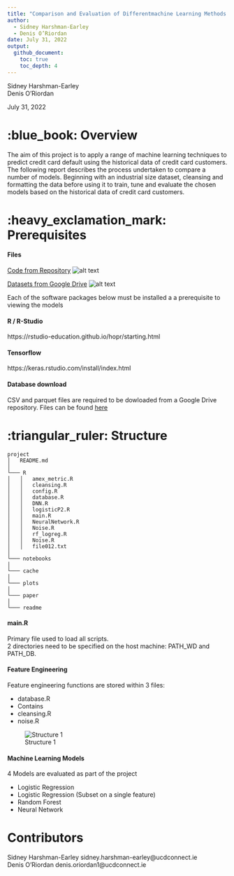 ```yaml
---
title: "Comparison and Evaluation of Differentmachine Learning Methods at Predictingcredit Card Default"
author:
  - Sidney Harshman-Earley
  - Denis O’Riordan
date: July 31, 2022
output:
  github_document:
    toc: true
    toc_depth: 4
---
```


Sidney Harshman-Earley    
Denis O’Riordan

July 31, 2022

# :blue_book: Overview

The aim of this project is to apply a range of machine learning techniques to predict credit card default using the historical data of credit card customers. The following report describes the process undertaken to compare a number of models. Beginning with an industrial size dataset, cleansing and formatting the data before using it to train, tune and evaluate the chosen models based on the historical data of credit card customers.

# :heavy_exclamation_mark: Prerequisites 

#### Files

[Code from Repository](project-sharshmanucd) ![alt text](https://img.shields.io/badge/file%20size-151.6%20Mb-green)

[Datasets from Google Drive](https://drive.google.com/drive/u/0/folders/1C2TYJRsVH681dylc8ZX5A4gP-LsoaW7o) ![alt text](https://img.shields.io/badge/file%20size-23%20Gb-red)

Each of the software packages below must be installed a a prerequisite to viewing the models

#### R / R-Studio

https://rstudio-education.github.io/hopr/starting.html

#### Tensorflow

https://keras.rstudio.com/install/index.html

#### Database download

CSV and parquet files are required to be dowloaded from a Google Drive repository.
Files can be found [here](https://drive.google.com/drive/u/0/folders/1C2TYJRsVH681dylc8ZX5A4gP-LsoaW7o)

# :triangular_ruler: Structure

```
project
│   README.md
│
└─── R
│   │   amex_metric.R
│   │   cleansing.R
│   │   config.R
│   │   database.R
│   │   DNN.R
│   │   logisticP2.R
│   │   main.R
│   │   NeuralNetwork.R
│   │   Noise.R
│   │   rf_logreg.R
│   │   Noise.R
│   │   file012.txt
│   
└─── notebooks
│
└─── cache
│
└─── plots
│ 
└─── paper
│ 
└─── readme
```

#### main.R

Primary file used to load all scripts.    
2 directories need to be specified on the host machine: PATH_WD and PATH_DB.

#### Feature Engineering

Feature engineering functions are stored within 3 files:

* database.R
+ Contains 
* cleansing.R
* noise.R

![Structure 1](/Users/root1/Documents/DAC_Project/readme/images/structure1.png)

#### Machine Learning Models

4 Models are evaluated as part of the project

* Logistic Regression 
* Logistic Regression (Subset on a single feature)
* Random Forest
* Neural Network

# Contributors
Sidney Harshman-Earley sidney.harshman-earley@ucdconnect.ie   
Denis O’Riordan denis.oriordan1@ucdconnect.ie



